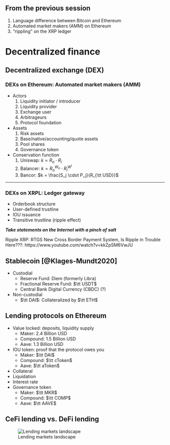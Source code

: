 ## From the previous session

1. Language difference between Bitcoin and Ethereum
2. Automated market makers (AMM) on Ethereum
3. "rippling" on the XRP ledger

# Decentralized finance 

## Decentralized exchange (DEX) {.shrink}

### DEXs on Ethereum: Automated market makers (AMM)
- Actors
    1. Liquidity initiator / introducer
    1. Liquidity provider
    1. Exchange user
    1. Arbitrageurs
    1. Protocol foundation
- Assets
    1. Risk assets
    1. Base/native/accounting/quote assets
    1. Pool shares
    1. Governance token
- Conservation function
    1. Uniswap: $k = R_o \cdot R_i$
    1. Balancer: $k = R_o^{W_o} \cdot R_i^{W^i}$
    1. Bancor: $k = \frac{S_j \cdot P_j}{R_{\tt USD}}$

---

### DEXs on XRPL: Ledger gateway

- Orderbook structure
- User-defined trustline
- IOU issuance
- Transitive trustline (ripple effect)


***Take statements on the Internet with a pinch of salt***

Ripple XRP: RTGS New Cross Border Payment System, Is Ripple in Trouble Here???: https://www.youtube.com/watch?v=kkZpSM6VwJU

## Stablecoin [@Klages-Mundt2020]

- Custodial
    * Reserve Fund: Diem (formerly Libra)
    * Fractional Reserve Fund: $\tt USDT$
    * Central Bank Digital Currency (CBDC) (?)
- Non-custodial
    * $\tt DAI$: Collateralized by $\tt ETH$
    
## Lending protocols on Ethereum

- Value locked: deposits, liquidity supply
    - Maker: 2.4 Billion USD
    - Compound: 1.5 Billion USD
    - Aave: 1.3 Billion USD
- IOU token: proof that the protocol owes you
    - Maker: $\tt DAI$
    - Compound: $\tt cToken$
    - Aave: $\tt aToken$
- Collateral
- Liquidation
- Interest rate
- Governance token
    - Maker: $\tt MKR$
    - Compound: $\tt COMP$
    - Aave: $\tt AAVE$

## CeFi lending vs. DeFi lending

![Lending markets landscape](figure/lendingmarkets)


